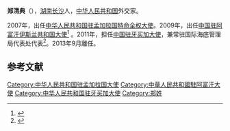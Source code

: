 '''郑清典'''（{{bd|1952年|12月||catIdx=}}），[[湖南|湖南]][[长沙|长沙]]人，[[中华人民共和国|中华人民共和国]]外交家。

2007年，出任[[中国驻孟加拉国大使列表|中华人民共和国驻孟加拉国特命全权大使]]。2009年，出任[[中国驻阿富汗大使列表|中国驻阿富汗伊斯兰共和国大使]]<ref>{{cite news|title=国家主席胡锦涛任免驻外大使|url=http://www.fmprc.gov.cn/chn/gxh/xsb/xw/t812089.htm|accessdate=2011-09-26|newspaper=中华人民共和国外交部|date=2011-04-11}}</ref> 。2011年，担任[[中国驻牙买加大使|中国驻牙买加大使]]，兼常驻国际海底管理局代表处代表<ref>{{cite news|title=中国新任驻牙买加大使郑清典向牙总督递交国书|url=http://www.mfa.gov.cn/chn/gxh/tyb/zwbd/wshd/t824274.htm|accessdate=2011-09-26|newspaper=中华人民共和国外交部}}</ref>。2013年9月離任。

==参考文献==
{{reflist}}
{{start box}}
{{s-dip}}
{{succession box|[[柴玺|柴玺]]|[[张宪一|张宪一]]|[[中国驻孟加拉國大使列表|中華人民共和国驻孟加拉大使]]|2007年3月-2009年1月}}
{{succession box|[[杨厚兰|杨厚兰]]|[[徐飞洪|徐飞洪]]|[[中国驻阿富汗大使列表|中華人民共和国驻阿富汗大使]]|2009年3月-2011年4月}}
{{succession box|[[陈京华|陈京华]]|[[董曉軍|董曉軍]]|[[中国驻牙买加大使列表|中華人民共和國国驻牙买加大使]]|2011年4月-2013年9月}}
{{end box}}
{{中国政治人物小作品}}

[[Category:中华人民共和国驻孟加拉国大使|Category:中华人民共和国驻孟加拉国大使]]
[[Category:中華人民共和國駐阿富汗大使|Category:中華人民共和國駐阿富汗大使]]
[[Category:中华人民共和国驻牙买加大使|Category:中华人民共和国驻牙买加大使]]
[[Category:郑姓|Category:郑姓]]